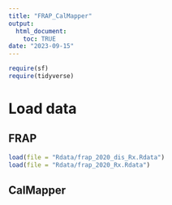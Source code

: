 ```yaml
---
title: "FRAP_CalMapper"
output: 
  html_document:
    toc: TRUE
date: "2023-09-15"
---
```


```r
require(sf)
require(tidyverse)
```

# Load data

## FRAP
```r
load(file = "Rdata/frap_2020_dis_Rx.Rdata")
load(file = "Rdata/frap_2020_Rx.Rdata")
```

## CalMapper

